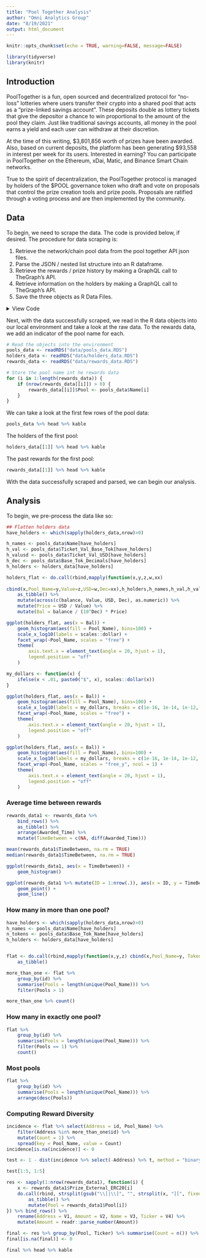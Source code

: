 ```yaml
---
title: "Pool Together Analysis"
author: "Omni Analytics Group"
date: "8/19/2021"
output: html_document
---
```


```r
knitr::opts_chunk$set(echo = TRUE, warning=FALSE, message=FALSE)

library(tidyverse)
library(knitr)
```

## Introduction

PoolTogether is a fun, open sourced and decentralized protocol for “no-loss” lotteries where users transfer their crypto into a shared pool that acts as a “prize-linked savings account”. These deposits double as lottery tickets that give the depositor a chance to win proportional to the amount of the pool they claim. Just like traditional savings accounts, all money in the pool earns a yield and each user can withdraw at their discretion.

At the time of this writing, \$3,801,856 worth of prizes have been awarded. Also, based on current deposits, the platform has been generating \$93,558 in interest per week for its users. Interested in earning? You can participate in PoolTogether on the Ethereum, xDai, Matic, and Binance Smart Chain networks.

True to the spirit of decentralization, the PoolTogether protocol is managed by holders of the $POOL governance token who draft and vote on proposals that control the prize creation tools and prize pools. Proposals are ratified through a voting process and are then implemented by the community.

## Data

To begin, we need to scrape the data. The code is provided below, if desired. The procedure for data scraping is:

1. Retrieve the network/chain pool data from the pool together API json files.
2. Parse the JSON / nested list structure into an R dataframe.
3. Retrieve the rewards / prize history by making a GraphQL call to TheGraph's API.
4. Retrieve information on the holders by making a GraphQL call to TheGraph's API.
5. Save the three objects as R Data Files.

<details><summary>View Code</summary>

```r
## Load Required libraries
library(httr)
library(jsonlite)
library(lubridate)
library(ghql)

## Fetch data
chain1_data <- GET("https://pooltogether-api.com/pools/1.json")
chain137_data <- GET("https://pooltogether-api.com/pools/137.json")
parsed_pools <- c(content(chain1_data,"parsed"),content(chain137_data,"parsed"))

lapply(parsed_pools,function(x) names(x$tokens))

## Parse Pool
null_to_na <- function(x) ifelse(is.null(x),NA,x)
parse_pool <- function(pool)
{
	data.frame(	
				Name = pool$name,
				Symbol = pool$symbol,
				Address = pool$contract$prizePool$address,
				Subgraph_Version = pool$contract$subgraphVersion,
				Num_Winners = pool$config$numberOfWinners,
				Prize_Freq_Secs = pool$config$prizePeriodSeconds,
				Pool_Type = pool$prizePool$type,

				Base_Tok_Address = pool$tokens$underlyingToken$address,
				Base_Tok_Decimals = pool$tokens$underlyingToken$decimals,
				Base_Tok_Name = pool$tokens$underlyingToken$name,
				Base_Tok_Symbol = pool$tokens$underlyingToken$symbol,
				Base_Tok_Val_USD = pool$tokens$underlyingToken$usd,
				
				Ticket_Address = pool$tokens$ticket$address,
				Ticket_Decimals = pool$tokens$ticket$decimals,
				Ticket_Name = pool$tokens$ticket$name,
				Ticket_Symbol = pool$tokens$ticket$symbol,
				Num_Ticket_Holders = pool$tokens$ticket$numberOfHolders,
				Ticket_Val_Base_Tok = pool$tokens$ticket$totalSupply,
				Ticket_Val_USD = pool$tokens$ticket$totalValueUsd,

				Sponsorship_Address = pool$tokens$sponsorship$address,
				Sponsorship_Decimals = pool$tokens$sponsorship$decimals,
				Sponsorship_Name = pool$tokens$sponsorship$name,
				Sponsorship_Symbol = pool$tokens$sponsorship$symbol,
				Num_Sponsorship_Holders = pool$tokens$sponsorship$numberOfHolders,
				Sponsorship_Val_Base_Tok = pool$tokens$sponsorship$totalSupply,
				Sponsorship_Val_USD = pool$tokens$sponsorship$totalValueUsd,

				Reserve_Val_Base_Tok = pool$reserve$amount,
				Reserve_Val_USD = pool$reserve$totalValueUsd,
				Reserve_Rate = pool$reserve$rate,

				Daily_Reward = null_to_na(pool$tokenListener$dripRatePerDay),
				Daily_Reward_Token_Name = null_to_na(pool$tokens$tokenFaucetDripToken$name),
				Daily_Reward_Token_Decimals = null_to_na(pool$tokens$tokenFaucetDripToken$decimals),
				Daily_Reward_Token_Symbol = null_to_na(pool$tokens$tokenFaucetDripToken$symbol),
				Daily_Reward_Token_Val_USD = null_to_na(pool$tokens$tokenFaucetDripToken$usd),
				Effective_APR = null_to_na(pool$tokenListener$apr),
 
				Prize_Current_Index = pool$prize$currentPrizeId,
				Prize_Current_State = pool$prize$currentState,
				Prize_Remaining_Secs = strtoi(pool$prize$prizePeriodRemainingSeconds$hex),
				Prize_Period_Started_At = as_datetime(strtoi(pool$prize$prizePeriodStartedAt$hex)),
 

				Prize_Total_USD = pool$prize$totalValueUsd,
				Prize_Internal = pool$prize$totalInternalAwardsUsd,
				Prize_External = pool$prize$totalExternalAwardsValueUsd,
				Prize_External_Yield = null_to_na(pool$prize$yield$comp$totalValueUsd),
				Prize_External_ERC20 = pool$prize$erc20Awards$totalValueUsd

			)
}
pools_data <- do.call(rbind,lapply(parsed_pools,parse_pool))
saveRDS(pools_data,"data/pools_data.RDS")


####################################################
## Collect Past Prize History
####################################################
get_rewards <- function(poolAddress,version)
{
	grph_url <- paste0("https://api.thegraph.com/subgraphs/name/pooltogether/pooltogether-v",gsub("\\.","_",version))
	con_r <- GraphqlClient$new(grph_url)
	qry_r <- Query$new()
	qry_r$query('prize_data',
		'query prize_data($poolAddress: String!)
		{
			prizePool(id:$poolAddress)
			{
				prizes(first:1000,orderBy: awardedTimestamp, orderDirection: desc)
				{
					id
					awardedTimestamp
					awardedBlock
					totalTicketSupply
					prizePeriodStartedTimestamp
					lockBlock
					awardedControlledTokens
					{
						id
						amount
						token
						winner
						prize
						{
							id
							prizePool
							{
								underlyingCollateralDecimals
							}
						}
					}
					awardedExternalErc20Tokens
					{
						id
						winner
						address
						balanceAwarded
						name
						symbol
						decimals
					}
					awardedExternalErc721Nfts
					{
						id
						address
						tokenIds
						winner
					}
				}
			}
		}')
	rewards <- fromJSON(con_r$exec(qry_r$queries$prize_data, list(poolAddress = poolAddress)))$data$prizePool$prizes
	rewards_df <- data.frame(
								Awarded_Block = rewards$awardedBlock,
								Awarded_Time = as_datetime(as.numeric(rewards$awardedTimestamp)),
								Prize_Period_Started_At = as_datetime(as.numeric(rewards$prizePeriodStartedTimestamp)),
								Ticket_Supply = rewards$totalTicketSupply,
								Prize_External_ERC20 = do.call(c,lapply(rewards$awardedExternalErc20Tokens,function(x) paste0("[",x$address,";",as.numeric(x$balanceAwarded)/(10^as.numeric(x$decimals)),";",x$name,";",x$symbol,"]",collapse=""))),
								Prize_Internal = do.call(c,lapply(rewards$awardedControlledTokens,function(x) sum(as.numeric(x$amount)/(10^as.numeric(x$prize$prizePool$underlyingCollateralDecimals)))))
							)
	return(rewards_df)

}
rewards_data <- list()
for(idx in 1:nrow(pools_data))
{
	rewards_data[[idx]] <- get_rewards(pools_data$Address[idx],pools_data$Subgraph_Version[idx])
	message(idx)
}
saveRDS(rewards_data,"data/rewards_data.RDS")
####################################################
####################################################

####################################################
## Collect Holder History
####################################################
get_holders <- function(ticketAddress,version)
{
	grph_url <- paste0("https://api.thegraph.com/subgraphs/name/pooltogether/pooltogether-v",gsub("\\.","_",version))
	con_h <- GraphqlClient$new(grph_url)
	qry_h <- Query$new()
	qry_h$query('holder_data',
	'query holder_data($ticketAddress: String!,$first: Int!, $skip: Int!)
	{
		controlledTokenBalances(first:$first,skip:$skip,orderBy: balance, orderDirection: desc,where:{controlledToken:$ticketAddress})
		{
			balance
			account
			{
				id
			}
		}
	}')
	first = 1000
	skip = 0
	holders = data.frame()
	while(TRUE)
	{
		holders_t <- fromJSON(con_h$exec(qry_h$queries$holder_data, list(ticketAddress = ticketAddress,first=first,skip=skip)))$data$controlledTokenBalances
		holders_t <- data.frame(id = holders_t$account$id,balance = holders_t$balance)
		if(nrow(holders_t) == 0) break()
		rownames(holders_t) <- as.character(nrow(holders)+(1:nrow(holders_t)))
		holders <- do.call(rbind,list(holders,holders_t))
		if(nrow(holders_t) < 1000) break()
		skip <- skip + 900
	}
	return(unique(holders))
}
holders_data <- list()
for(idx in 1:nrow(pools_data))
{
	holders_data[[idx]] <- get_holders(pools_data$Ticket_Address[idx],pools_data$Subgraph_Version[idx])
	message(idx)
}
saveRDS(holders_data,"data/holders_data.RDS")
```
</details>

Next, with the data successfully scraped, we read in the R data objects into our local environment and take a look at the raw data. To the rewards data, we add an indicator of the pool name for each.

```r
# Read the objects into the environment
pools_data <- readRDS("data/pools_data.RDS")
holders_data <- readRDS("data/holders_data.RDS")
rewards_data <- readRDS("data/rewards_data.RDS")

# Store the pool name int he rewards data
for (i in 1:length(rewards_data)) {
    if (nrow(rewards_data[[i]]) > 0) {
        rewards_data[[i]]$Pool <- pools_data$Name[i]
    }
}
```

We can take a look at the first few rows of the pool data:

```r
pools_data %>% head %>% kable
```

The holders of the first pool:

```r
holders_data[[1]] %>% head %>% kable
```

The past rewards for the first pool:

```r
rewards_data[[1]] %>% head %>% kable
```

With the data successfully scraped and parsed, we can begin our analysis.

## Analysis

To begin, we pre-process the data like so:

```r
## Flatten holders data
have_holders <- which(sapply(holders_data,nrow)>0)

h_names <- pools_data$Name[have_holders]
h_val <- pools_data$Ticket_Val_Base_Tok[have_holders]
h_valusd <- pools_data$Ticket_Val_USD[have_holders]
h_dec <- pools_data$Base_Tok_Decimals[have_holders]
h_holders <- holders_data[have_holders]

holders_flat <- do.call(rbind,mapply(function(x,y,z,w,xx)
    
cbind(x,Pool_Name=y,Value=z,USD=w,Dec=xx),h_holders,h_names,h_val,h_valusd,h_dec,SIMPLIFY=FALSE)) %>%
    as_tibble() %>%
    mutate(across(c(balance, Value, USD, Dec), as.numeric)) %>%
    mutate(Price = USD / Value) %>%
    mutate(Bal = balance / (10^Dec) * Price)
```

```r
ggplot(holders_flat, aes(x = Bal)) +
    geom_histogram(aes(fill = Pool_Name), bins=100) +
    scale_x_log10(labels = scales::dollar) +
    facet_wrap(~Pool_Name, scales = "free") +
    theme(
        axis.text.x = element_text(angle = 20, hjust = 1),
        legend.position = "off"
    )
```

```r
my_dollars <- function(x) {
    ifelse(x < .01, paste0("$", x), scales::dollar(x))
}

ggplot(holders_flat, aes(x = Bal)) +
    geom_histogram(aes(fill = Pool_Name), bins=100) +
    scale_x_log10(labels = my_dollars, breaks = c(1e-16, 1e-14, 1e-12, 1e-10, 1e-8, 1e-6, 1e-4, 1e-2, 1, 100, 10000, 1000000, 100000000)) +
    facet_wrap(~Pool_Name, scales = "free") +
    theme(
        axis.text.x = element_text(angle = 20, hjust = 1),
        legend.position = "off"
    )
```

```r
ggplot(holders_flat, aes(x = Bal)) +
    geom_histogram(aes(fill = Pool_Name), bins=100) +
    scale_x_log10(labels = my_dollars, breaks = c(1e-16, 1e-14, 1e-12, 1e-10, 1e-8, 1e-6, 1e-4, 1e-2, 1, 100, 10000, 1000000, 100000000)) +
    facet_wrap(~Pool_Name, scales = "free_y", ncol = 1) +
    theme(
        axis.text.x = element_text(angle = 20, hjust = 1),
        legend.position = "off"
    )
```

### Average time between rewards

```r
rewards_data1 <- rewards_data %>%
    bind_rows() %>%
    as_tibble() %>%
    arrange(Awarded_Time) %>%
    mutate(TimeBetween = c(NA, diff(Awarded_Time)))

mean(rewards_data1$TimeBetween, na.rm = TRUE)
median(rewards_data1$TimeBetween, na.rm = TRUE)

ggplot(rewards_data1, aes(x = TimeBetween)) +
    geom_histogram()

ggplot(rewards_data1 %>% mutate(ID = 1:nrow(.)), aes(x = ID, y = TimeBetween)) +
    geom_point() +
    geom_line()
```

### How many in more than one pool?

```r
have_holders <- which(sapply(holders_data,nrow)>0)
h_names <- pools_data$Name[have_holders]
n_tokens <- pools_data$Base_Tok_Name[have_holders]
h_holders <- holders_data[have_holders]


flat <- do.call(rbind,mapply(function(x,y,z) cbind(x,Pool_Name=y, Token_Name=z),h_holders,h_names,n_tokens,SIMPLIFY=FALSE)) %>%
    as_tibble()

more_than_one <- flat %>%
    group_by(id) %>%
    summarise(Pools = length(unique(Pool_Name))) %>%
    filter(Pools > 1)

more_than_one %>% count()
```

### How many in exactly one pool?

```r
flat %>%
    group_by(id) %>%
    summarise(Pools = length(unique(Pool_Name))) %>%
    filter(Pools == 1) %>%
    count()
```

### Most pools

```r
flat %>%
    group_by(id) %>%
    summarise(Pools = length(unique(Pool_Name))) %>%
    arrange(desc(Pools))
```

### Computing Reward Diversity

```r
incidence <- flat %>% select(Address = id, Pool_Name) %>%
    filter(Address %in% more_than_one$id) %>%
    mutate(Count = 1) %>%
    spread(key = Pool_Name, value = Count)
incidence[is.na(incidence)] <- 0

test <- 1 - dist(incidence %>% select(-Address) %>% t, method = "binary", upper = TRUE, diag = TRUE) %>% as.matrix

test[1:5, 1:5]
``` 

```r
res <- sapply(1:nrow(rewards_data1), function(i) {
    x <- rewards_data1$Prize_External_ERC20[i]
    do.call(rbind, strsplit(gsub("\\[|\\]", "", strsplit(x, "][", fixed = TRUE)[[1]]), ";")) %>%
        as_tibble() %>%
        mutate(Pool = rewards_data1$Pool[i])
}) %>% bind_rows() %>%
    rename(Address = V1, Amount = V2, Name = V3, Ticker = V4) %>%
    mutate(Amount = readr::parse_number(Amount))

final <- res %>% group_by(Pool, Ticker) %>% summarise(Count = n()) %>% spread(key = Ticker, value = Count)
final[is.na(final)] <- 0

final %>% head %>% kable
```

